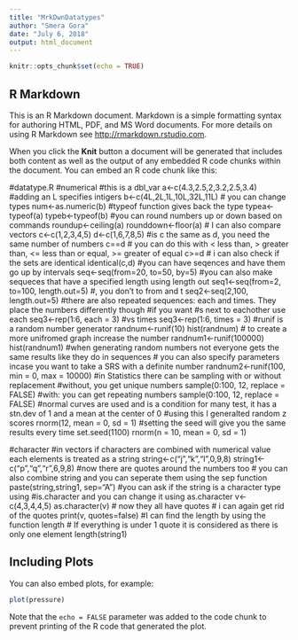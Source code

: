 ---
title: "MrkDwnDatatypes"
author: "Smera Gora"
date: "July 6, 2018"
output: html_document
---

```{r setup, include=FALSE}
knitr::opts_chunk$set(echo = TRUE)
```

## R Markdown

This is an R Markdown document. Markdown is a simple formatting syntax for authoring HTML, PDF, and MS Word documents. For more details on using R Markdown see <http://rmarkdown.rstudio.com>.

When you click the **Knit** button a document will be generated that includes both content as well as the output of any embedded R code chunks within the document. You can embed an R code chunk like this:

#datatype.R
#numerical
#this is a dbl_var
a<-c(4.3,2.5,2,3.2,2.5,3.4)
#adding an L specifies intigers
b<-c(4L,2L,1L,10L,32L,11L)
# you can change types
num<-as.numeric(b)
#typeof function gives back the type
typea<-typeof(a)
typeb<-typeof(b)
#you can round numbers up or down based on commands
roundup<-ceiling(a)
rounddown<-floor(a)
# I can also compare vectors
c<-c(1,2,3,4,5)
d<-c(1,6,7,8,5)
#is c the same as d, you need the same number of numbers
c==d
# you can do this with < less than, > greater than, <= less than or equal, >= greater of equal
c>=d
# i can also check if the sets are identical
identical(c,d)
#you can have seqences and have them go up by intervals
seq<-seq(from=20, to=50, by=5)
#you can also make sequeces that have a specified length using length out
seq1<-seq(from=2, to=100, length.out=5)
#, you don't to from and t
seq2<-seq(2,100, length.out=5)
#there are also repeated sequences: each and times. They place the numbers differently though
#if you want #s next to eachother use each
seq3<-rep(1:6, each = 3)
#vs times
seq3<-rep(1:6, times = 3)
#runif is a random number generator
randnum<-runif(10)
hist(randnum)
# to create a more unifromed graph increase the number
randnum1<-runif(100000)
hist(randnum1)
#when generating random numbers not everyone gets the same results like they do in sequences
# you can also specify parameters incase you want to take a SRS with a definite number 
randnum2<-runif(100, min = 0, max = 10000)
#in Statistics there can be sampling with or without replacement
#without, you get unique numbers
sample(0:100, 12, replace = FALSE)
#with: you can get repeating numbers
sample(0:100, 12, replace = FALSE)
#normal curves are used and is a condition for many test, it has a stn.dev of 1 and a mean at the center of 0
#using this I generalted random z scores
rnorm(12, mean = 0, sd = 1)
#setting the seed will give you the same results every time
set.seed(1100)
rnorm(n = 10, mean = 0, sd = 1)



#character
#in vectors if characters are combined with numerical value each elements is treated as a string
string<-c("j","k","l",0,9,8)
string1<-c("p","q","r",6,9,8)
#now there are quotes around the numbers too 
# you can also combine string and you can seperate them using the sep function
paste(string,string1, sep="A")
#you can ask if the string is a character type using #is.character and you can change it using as.character
v<-c(4,3,4,4,5)
as.character(v)
# now they all have quotes
# i can again get rid of the quotes
print(v, quotes=false)
#I can find the length by using the function length
# If everything is under 1 quote it is considered as there is only one element 
length(string1)

## Including Plots

You can also embed plots, for example:

```{r pressure, echo=FALSE}
plot(pressure)
```

Note that the `echo = FALSE` parameter was added to the code chunk to prevent printing of the R code that generated the plot.
